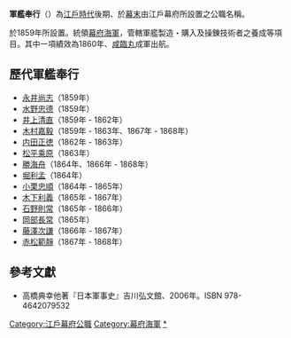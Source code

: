 '''軍艦奉行'''（{{lang-ja|ぐんかんぶぎょう}}）為[[江戶時代|江戶時代]]後期、於[[幕末|幕末]]由江戶幕府所設置之公職名稱。

於1859年所設置。統領[[幕府海軍|幕府海軍]]，管轄軍艦製造・購入及操錬技術者之養成等項目。其中一項績效為1860年、[[咸臨丸|咸臨丸]]成軍出航。

==歷代軍艦奉行==
*[[永井尚志|永井尚志]]（1859年）
*[[水野忠德|水野忠德]]（1859年）
*[[井上清直|井上清直]]（1859年 - 1862年）
*[[木村芥舟|木村嘉毅]]（1859年 - 1863年、1867年 - 1868年）
*[[内田正徳|内田正徳]]（1862年 - 1863年）
*[[松平乘原|松平乘原]]（1863年）
*[[勝海舟|勝海舟]]（1864年、1866年 - 1868年）
*[[堀利孟|堀利孟]]（1864年）
*[[小栗忠順|小栗忠順]]（1864年 - 1865年）
*[[木下利義|木下利義]]（1865年 - 1867年）
*[[石野則常|石野則常]]（1865年 - 1866年）
*[[岡部長常|岡部長常]]（1865年）
*[[藤澤次謙|藤澤次謙]]（1866年 - 1867年）
*[[赤松範靜|赤松範靜]]（1867年 - 1868年）

==參考文獻==
* 高橋典幸他著『日本軍事史』吉川弘文館、2006年。ISBN 978-4642079532

[[Category:江戶幕府公職|Category:江戶幕府公職]]
[[Category:幕府海軍|Category:幕府海軍]]
[[Category:江戶幕府軍艦奉行|*]]
